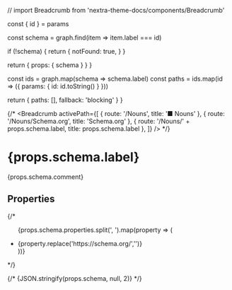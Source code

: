 // import Breadcrumb from 'nextra-theme-docs/components/Breadcrumb'


  const { id } = params

  const schema = graph.find(item => item.label === id)

  if (!schema) {
    return {
      notFound: true,
    }
  }

  return {
    props: {
      schema
    }
  }
}


  const ids = graph.map(schema => schema.label)
  const paths = ids.map(id => ({ params: { id: id.toString() } }))

  return {
    paths: [],
    fallback: 'blocking'
  }
}

{/* <Breadcrumb activePath={[
  { route: '/Nouns', title: '■ Nouns' },
  { route: '/Nouns/Schema.org', title: 'Schema.org' },
  { route: '/Nouns/' + props.schema.label, title: props.schema.label },
]} /> */}

# {props.schema.label}

{props.schema.comment}

## Properties

{/* <ul>
{props.schema.properties.split(', ').map(property => (
  <li>
    <Link href={`/Properties/Schema.org/${property.replace('https://schema.org/','')}`}>{property.replace('https://schema.org/','')}</Link>
  </li>
))}
</ul> */}

{/* {JSON.stringify(props.schema, null, 2)} */}
